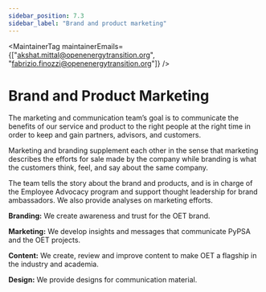 ```yaml
---
sidebar_position: 7.3
sidebar_label: "Brand and product marketing"
---
```



<MaintainerTag maintainerEmails={["akshat.mittal@openenergytransition.org", "fabrizio.finozzi@openenergytransition.org"]} />

# Brand and Product Marketing
<ControlledDocBanner />

The marketing and communication team’s goal is to communicate the benefits of our service and product to the right people at the right time in order to keep and gain partners, advisors, and customers.

Marketing and branding supplement each other in the sense that marketing describes the efforts for sale made by the company while branding is what the customers think, feel, and say about the same company.

The team tells the story about the brand and products, and is in charge of the Employee Advocacy program and support thought leadership for brand ambassadors.
We also provide analyses on marketing efforts. 


<strong>Branding:</strong> We create awareness and trust for the OET brand.

<strong>Marketing:</strong> We develop insights and messages that communicate PyPSA and the OET projects.

<strong>Content:</strong> We create, review and improve content to make OET a flagship in the industry and academia.

<strong>Design:</strong> We provide designs for communication material.
